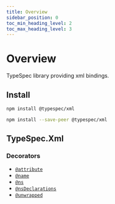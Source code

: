 ```yaml
---
title: Overview
sidebar_position: 0
toc_min_heading_level: 2
toc_max_heading_level: 3
---
```



# Overview

TypeSpec library providing xml bindings.

## Install

<Tabs>
<TabItem value="spec" label="In a spec" default>

```bash
npm install @typespec/xml
```

</TabItem>
<TabItem value="library" label="In a library" default>

```bash
npm install --save-peer @typespec/xml
```

</TabItem>
</Tabs>

## TypeSpec.Xml

### Decorators

- [`@attribute`](./decorators.md#@TypeSpec.Xml.attribute)
- [`@name`](./decorators.md#@TypeSpec.Xml.name)
- [`@ns`](./decorators.md#@TypeSpec.Xml.ns)
- [`@nsDeclarations`](./decorators.md#@TypeSpec.Xml.nsDeclarations)
- [`@unwrapped`](./decorators.md#@TypeSpec.Xml.unwrapped)

